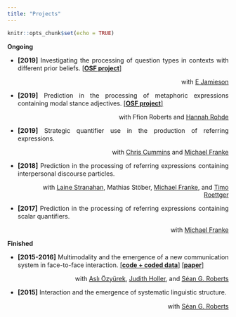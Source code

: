 ```yaml
---
title: "Projects"
---
```


```r
knitr::opts_chunk$set(echo = TRUE)
```

<style>
body {
  text-align: justify}

h1 {
  text-align: center
}
</style>

**Ongoing**

* <span style="font-size:11pt;font-weight:bold;">[2019]</span> Investigating the processing of question types in contexts with different prior beliefs. [[**OSF project**]](https://osf.io/7a2jk/) 
<p style="text-align:right">with [E Jamieson](https://ejamieson.com/)</p>

* <span style="font-size:11pt;font-weight:bold;">[2019]</span> Prediction in the processing of metaphoric expressions containing modal stance adjectives. [[**OSF project**]](https://osf.io/5v9xf/) 
<p style="text-align:right">with Ffion Roberts and [Hannah Rohde](http://www.lel.ed.ac.uk/~hrohde/)</p>

* <span style="font-size:11pt;font-weight:bold;">[2019]</span> Strategic quantifier use in the production of referring expressions.  
<p style="text-align:right">with [Chris Cummins](http://www.crcummins.com/) and [Michael Franke](http://www.home.uni-osnabrueck.de/michfranke/index.html)</p>

* <span style="font-size:11pt;font-weight:bold;">[2018]</span> Prediction in the processing of referring expressions containing interpersonal discourse particles.  
<p style="text-align:right">with [Laine Stranahan](http://www.lainestranahan.com/), Mathias Stöber, [Michael Franke](http://www.home.uni-osnabrueck.de/michfranke/index.html), and [Timo Roettger](https://timo-roettger.weebly.com/)</p>

* <span style="font-size:11pt;font-weight:bold;">[2017]</span> Prediction in the processing of referring expressions containing scalar quantifiers.  
<p style="text-align:right">with [Michael Franke](http://www.home.uni-osnabrueck.de/michfranke/index.html)</p>


**Finished** 

* <span style="font-size:11pt;font-weight:bold;">[2015-2016]</span> Multimodality and the emergence of a new communication system in face-to-face interaction. [[**code + coded data**]](https://github.com/seannyD/multimodalCommunicationGame) [[**paper**]](https://dx.doi.org/10.1098/rsos.182056)
<p style="text-align:right">with [Aslı Özyürek](https://www.mpi.nl/people/ozyurek-asli), [Judith Holler](https://www.mpi.nl/people/holler-judith), and [Séan G. Roberts](https://www.cardiff.ac.uk/people/view/1742244-)</p>


* <span style="font-size:11pt;font-weight:bold;">[2015]</span> Interaction and the emergence of systematic linguistic structure.   
<p style="text-align:right">with [Séan G. Roberts](https://www.cardiff.ac.uk/people/view/1742244-)</p>
